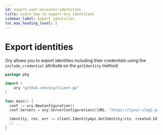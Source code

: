 ```yaml
---
id: export-user-accounts-identities
title: Learn how to export Ory identities
sidebar_label: Export identities
toc_max_heading_level: 3
---
```


# Export identities

Ory allows you to export identities including their credentials using the `include_credential` attribute on the `getIdentity`
method:

```go
package pkg

import (
	ory "github.com/ory/client-go"
)

func main() {
  conf := ory.NewConfiguration()
  conf.Servers = ory.ServerConfigurations{{URL: "https://{your-slug}.projects.oryapis.com"}}

  identity, res, err := client.IdentityApi.GetIdentity(ctx, created.Id).IncludeCredential([]string{"password"}).Execute()
  // ...
}
```

